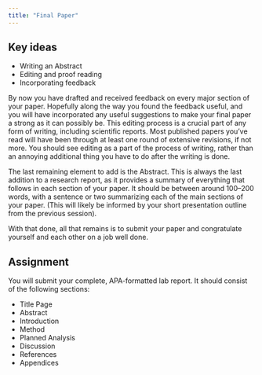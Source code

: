 ```yaml
---
title: "Final Paper"
---
```



## Key ideas

- Writing an Abstract
- Editing and proof reading
- Incorporating feedback


By now you have drafted and received feedback on every major section of your paper. Hopefully along the way you found the feedback useful, and you will have incorporated any useful suggestions to make your final paper a strong as it can possibly be. This editing process is a crucial part of any form of writing, including scientific reports. Most published papers you’ve read will have been through at least one round of extensive revisions, if not more. You should see editing as a part of the process of writing, rather than an annoying additional thing you have to do after the writing is done.

The last remaining element to add is the Abstract. This is always the last addition to a research report, as it provides a summary of everything that follows in each section of your paper. It should be between around 100–200 words, with a sentence or two summarizing each of the main sections of your paper. (This will likely be informed by your short presentation outline from the previous session).

With that done, all that remains is to submit your paper and congratulate yourself and each other on a job well done.



## Assignment

You will submit your complete, APA-formatted lab report. It should consist of the following sections:

- Title Page
- Abstract
- Introduction
- Method 
- Planned Analysis
- Discussion
- References
- Appendices
